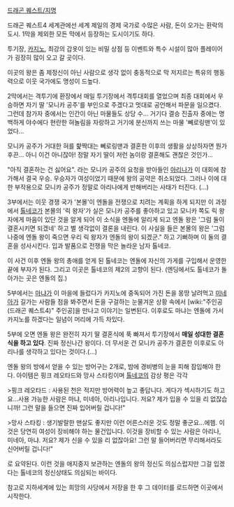 [[드래곤 퀘스트/지명]]

드래곤 퀘스트4 세계관에선 세계 제일의 경제 국가로 수많은 사람, 돈이 오가는 환락의 도시. 1막을 제외한 모든 막에서 등장하는 도시이기도 하다.

투기장, [[카지노]], 최강의 갑옷이 있는 비밀 상점 등 이벤트와 특수 시설이 많아 플레이어가 굉장히 많이 오고 갈 곳이다.


이곳의 왕은 좀 제정신이 아닌 사람으로 생각 없이 충동적으로 막 저지르는 특유의 행동력으로 이웃 국가에도 명성이 드높다. 

2막에서는 격투기에 환장에서 매일 투기장에서 격투대회를 열었으며 최종 대회에서 우승하면 자기 딸 '모니카 공주'를 부인으로 주겠다고 멋대로 공언해서 파문을 일으켰다. 그런데 참가자 중에서는 인간이 아닌 마물들도 상당 수... 거기다 결승 진출자 중에는 명백하게 야수에다 현란한 혀놀림을 자랑하고 거기에 분신까지 쓰는 마물 '뻬로링맨'이 있었다... 

모니카 공주가 거대한 혀를 핥짝대는 뻬로링맨과 결혼한 이후의 생활을 상상하자면 뭔가 후끈... 아니 이건 아니잖아!  정말 자기 딸이 저런 놈이랑 결혼해도 괜찮은 것인가...

"아직 결혼하는 건 싫어요". 라는 모니카 공주의 요청을 받아들인 [[아리나]]가 이 대회에 참가해서 결국 우승. 우승자가 여성이었기 때문에 왕의 공약은 취소되었다. 그러나 이에 대한 부작용으로 모니카 공주가 정말로 아리나에게 반해버리는 사태가 터진다. (...)

3부에서는 이웃 경쟁 국가 '본몰'이 엔돌을 전쟁으로 치려는 계획을 하게 되지만 이 과정에서 [[톨네코]]가 본몰의 '릭 왕자'가 실은 모니카 공주를 좋아하고 있고 모니카 쪽도 릭 왕자에게 마음이 있단 것을 알게 되어 이 소식을 엔돌에 알리게 되고 엔돌 왕은 '그럼 둘이 결혼시키면 되겠네' 하고 별 생각없이 결론을 내린다. 이 사실을 들은 본몰의 왕은 '그럼 나중에 엔돌 왕이 죽으면 우리 릭 왕자가 엔돌의 왕이 되겠군." 하고 기뻐하며 이 둘의 결혼을 성사시킨다. 입과 발품으로 전쟁을 막은 놀라운 남자 톨네코.

이 사건 이후 엔돌 왕의 총애를 얻게 된 톨네코는 엔돌에 자신의 가게를 구입해서 운영한 끝에 부자가 된다. 그리고 이곳은 톨네코의 제2의 고향이 된다. (엔딩에서도 톨네코가 돌아가는 곳은 엔돌의 집.)

5부에서는 [[마냐]]가 이 마을에 들렀다가 카지노에 중독되어 가진 돈을 몽땅 날려먹고 [[미네아]]가 길가는 사람들 점을 봐주면서 돈을 구걸하는 눈물겨운 상황 속에서 [wiki:"주인공(드래곤 퀘스트4)" 주인공]을 만나고 이야기는 일변된다. 이후로도 마냐는 엔돌에 가서 카지노를 하겠다는 일념이 머리에 가득 차있다.

5부에 오면 엔돌 왕은 완전히 자기 딸 결혼식에 푹 빠져서 투기장에서 '''매일 성대한 결혼식을 하고 있다'''.  진짜 정신나간 왕이다. 더 무서운 건 모니카 공주가 결혼한 이후로도 아리나를 생각하고 있다는 것이다.(...)

엔돌 왕의 방에서 얻을 수 있는 방어구는 2개로, 밤에 경비병의 눈을 피해 잠입해야 한다. 아이템은 핑크 레오타드와 망사 스타킹이며 [[톨네코]]의 감상 평은 각각

>핑크 레오타드 : 사용된 천은 적지만 방어력이 높고 좋답니다. 게다가 섹시하기도 하고요...사용 가능한 사람은 마냐, 미네아, 아리나입니다. 저요? 제가 입을 수 있을 리 없잖습니까! 그런 말을 들으면 진짜 입어버릴 겁니다!"

>망사 스타킹 : 생기발랄한 맨살도 좋지만 이런 어른스러운 것도 정말 좋군요...에헴. 이것은 당연히 여성이 장비해야 하는 물건입니다. 이것을 장비할 수 있는 사람은 아리나, 미네아, 마냐. 저요? 제가 신을 수 있을 리 없잖아요! 그런 말 들어버리면 무리해서라도 신어버릴 겁니다!"

로 요약된다. 이런 것을 애지중지 보관하는 엔돌의 왕의 정신도 의심스럽지만 그걸 입겠다는 톨네코의 정신상태도 의심되는 바이다.

참고로 지하세계에 있는 희망의 사당에서 저장을 한 후 그 데이터를 로드하면 이곳에서 시작한다.
